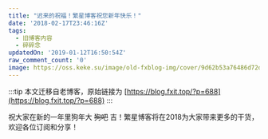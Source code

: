 ```yaml
---
title: "迟来的祝福！繁星博客祝您新年快乐！"
date: '2018-02-17T23:46:16Z'
tags:
  - 旧博客内容
  - 碎碎念
updatedOn: '2019-01-12T16:50:54Z'
raw_comment_count: '0'
image: https://oss.keke.su/image/old-fxblog-img/cover/9d62b53a76486d72de09be82e3c82d1f.jpg
---
```


:::tip
本文迁移自老博客，原始链接为 [https://blog.fxit.top/?p=688](https://blog.fxit.top/?p=688)
:::

祝大家在新的一年里狗年大 <del>狗</del><del>吧</del> 吉！繁星博客将在2018为大家带来更多的干货，欢迎各位订阅和分享！
